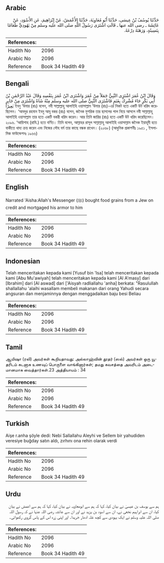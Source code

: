 ## Arabic


<div dir="rtl" lang="ar" style={{fontSize:'larger',backgroundColor:'#f8f9fa',padding:20}}>
حَدَّثَنَا يُوسُفُ بْنُ عِيسَى، حَدَّثَنَا أَبُو مُعَاوِيَةَ، حَدَّثَنَا الأَعْمَشُ، عَنْ إِبْرَاهِيمَ، عَنِ الأَسْوَدِ، عَنْ عَائِشَةَ ـ رضى الله عنها ـ قَالَتِ اشْتَرَى رَسُولُ اللَّهِ صلى الله عليه وسلم مِنْ يَهُودِيٍّ طَعَامًا بِنَسِيئَةٍ، وَرَهَنَهُ دِرْعَهُ‏.‏
</div>
<div style={{backgroundColor:'#f8f9fa',padding:20, marginBottom: 10}}><table> <thead> <tr> <th>References:</th> <th></th> </tr> </thead> <tbody><tr><td>Hadith No</td><td>2096</td></tr><tr><td>Arabic No</td><td>2096</td></tr><tr><td>Reference</td><td>Book 34 Hadith 49</td></tr></tbody></table></div>

## Bengali


<div dir="ltr" lang="bn" style={{fontSize:'larger',backgroundColor:'#f8f9fa',padding:20}}>
وَقَالَ ابْنُ عُمَرَ اشْتَرَى النَّبِيُّ جَمَلاً مِنْ عُمَرَ وَاشْتَرَى ابْنُ عُمَرَ بِنَفْسِهِ وَقَالَ عَبْدُ الرَّحْمٰنِ بْنُ أَبِي بَكْرٍ جَاءَ مُشْرِكٌ بِغَنَمٍ فَاشْتَرَى النَّبِيُّ صلى الله عليه وسلم مِنْهُ شَاةً وَاشْتَرَى مِنْ جَابِرٍ بَعِيرًا ইবনু ‘উমার (রাঃ) বলেন, নবী সাল্লাল্লাহু আলাইহি ওয়াসাল্লাম ‘উমার (রাঃ)-এর নিকট হতে একটি উট খরিদ করেছিলেন। ‘আবদুর রহমান ইবনু আবূ বকর (রাঃ) বলেন, জনৈক মুশরিক তার ছাগলের পাল নিয়ে আসলে নবী সাল্লাল্লাহু আলাইহি ওয়াসাল্লাম তার হতে একটি বকরী খরিদ করেন। আর তিনি জারির (রাঃ) হতে একটি উট খরিদ করেছিলেন। ২০৯৬. ‘আয়িশাহ (রাযি.) হতে বর্ণিত। তিনি বলেন, আল্লাহর রাসূল সাল্লাল্লাহু আলাইহি ওয়াসাল্লাম জনৈক ইয়াহূদী হতে বাকীতে খাদ্য ক্রয় করেন এবং নিজের লৌহ বর্ম তার কাছে বন্ধক রাখেন। (২০৬৮) (আধুনিক প্রকাশনীঃ ১৯৫১ , ইসলামিক ফাউন্ডেশনঃ ১৯৬৬)
</div>
<div style={{backgroundColor:'#f8f9fa',padding:20, marginBottom: 10}}><table> <thead> <tr> <th>References:</th> <th></th> </tr> </thead> <tbody><tr><td>Hadith No</td><td>2096</td></tr><tr><td>Arabic No</td><td>2096</td></tr><tr><td>Reference</td><td>Book 34 Hadith 49</td></tr></tbody></table></div>

## English


<div dir="ltr" lang="en" style={{fontSize:'larger',backgroundColor:'#f8f9fa',padding:20}}>
Narrated 'Aisha:Allah's Messenger (ﷺ) bought food grains from a Jew on credit and mortgaged his armor to him
</div>
<div style={{backgroundColor:'#f8f9fa',padding:20, marginBottom: 10}}><table> <thead> <tr> <th>References:</th> <th></th> </tr> </thead> <tbody><tr><td>Hadith No</td><td>2096</td></tr><tr><td>Arabic No</td><td>2096</td></tr><tr><td>Reference</td><td>Book 34 Hadith 49</td></tr></tbody></table></div>

## Indonesian


<div dir="ltr" lang="id" style={{fontSize:'larger',backgroundColor:'#f8f9fa',padding:20}}>
Telah menceritakan kepada kami [Yusuf bin 'Isa] telah menceritakan kepada kami [Abu Mu'awiyah] telah menceritakan kepada kami [Al A'masy] dari [Ibrahim] dari [Al aswad] dari ['Aisyah radliallahu 'anha] berkata: "Rasulullah shallallahu 'alaihi wasallam membeli makanan dari orang Yahudi secara angsuran dan menjaminnya dengan menggadaikan baju besi Beliau
</div>
<div style={{backgroundColor:'#f8f9fa',padding:20, marginBottom: 10}}><table> <thead> <tr> <th>References:</th> <th></th> </tr> </thead> <tbody><tr><td>Hadith No</td><td>2096</td></tr><tr><td>Arabic No</td><td>2096</td></tr><tr><td>Reference</td><td>Book 34 Hadith 49</td></tr></tbody></table></div>

## Tamil


<div dir="ltr" lang="ta" style={{fontSize:'larger',backgroundColor:'#f8f9fa',padding:20}}>
ஆயிஷா (ரலி) அவர்கள் கூறியதாவது: அல்லாஹ்வின் தூதர் (ஸல்) அவர்கள் ஒரு யூதரிடம் கடனாக உணவுப் பொருளை வாங்கினார்கள்; தமது கவசத்தை அவரிடம் அடைமானமாக வைத்தார்கள்.23 அத்தியாயம் : 34
</div>
<div style={{backgroundColor:'#f8f9fa',padding:20, marginBottom: 10}}><table> <thead> <tr> <th>References:</th> <th></th> </tr> </thead> <tbody><tr><td>Hadith No</td><td>2096</td></tr><tr><td>Arabic No</td><td>2096</td></tr><tr><td>Reference</td><td>Book 34 Hadith 49</td></tr></tbody></table></div>

## Turkish


<div dir="ltr" lang="tr" style={{fontSize:'larger',backgroundColor:'#f8f9fa',padding:20}}>
Aişe r.anha şöyle dedi: Nebi Sallallahu Aleyhi ve Sellem bir yahudiden veresiye buğday satın aldı, zırhını ona rehin olarak verdi
</div>
<div style={{backgroundColor:'#f8f9fa',padding:20, marginBottom: 10}}><table> <thead> <tr> <th>References:</th> <th></th> </tr> </thead> <tbody><tr><td>Hadith No</td><td>2096</td></tr><tr><td>Arabic No</td><td>2096</td></tr><tr><td>Reference</td><td>Book 34 Hadith 49</td></tr></tbody></table></div>

## Urdu


<div dir="rtl" lang="ur" style={{fontSize:'larger',backgroundColor:'#f8f9fa',padding:20}}>
ہم سے یوسف بن عیسیٰ نے بیان کیا، کہا کہ ہم سے ابومعاویہ نے بیان کیا، کہا کہ ہم سے اعمش نے بیان کیا، ان سے ابراہیم نخعی نے، ان سے اسود بن یزید نے اور ان سے عائشہ رضی اللہ عنہا نے کہ رسول اللہ صلی اللہ علیہ وسلم نے ایک یہودی سے کچھ غلہ ادھار خریدا۔ اور اپنی زرہ اس کے پاس گروی رکھوائی۔
</div>
<div style={{backgroundColor:'#f8f9fa',padding:20, marginBottom: 10}}><table> <thead> <tr> <th>References:</th> <th></th> </tr> </thead> <tbody><tr><td>Hadith No</td><td>2096</td></tr><tr><td>Arabic No</td><td>2096</td></tr><tr><td>Reference</td><td>Book 34 Hadith 49</td></tr></tbody></table></div>